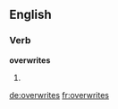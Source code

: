 ==English==

===Verb===
'''overwrites'''

# {{en-third-person singular of|overwrite}}

[[de:overwrites]]
[[fr:overwrites]]